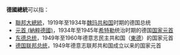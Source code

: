 '''德國總統'''可以指：
*[[聯邦大總統|聯邦大總統]]，1919年至1934年[[魏玛共和国|魏玛共和国]]时期的德国总统
*[[元首_(納粹德國)|元首 (納粹德國)]]，1934年至1945年[[希特勒|希特勒]]统治时期的德国[[国家元首|国家元首]]
*[[东德领导人列表#国家元首|东德总统]]，1949年至1960年德意志民主共和国（[[東德|東德]]）的国家元首
*[[德国联邦总统|德国联邦总统]]，1949年德意志联邦共和国成立以来的国家元首
{{disambig|G|cat=四字消歧義}}